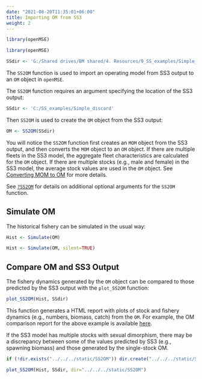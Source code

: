 ```yaml
---
date: "2021-08-20T11:35:01+06:00"
title: Importing OM from SS3
weight: 2
---
```


```r
library(openMSE)
```

```r
library(openMSE)

SSdir <- 'G:/Shared drives/BM shared/4. Resources/9_SS_examples/Simple_discard'
```


The `SS2OM` function is used to import an operating model from SS3 output to an `OM` object in `openMSE`. 

The `SS2OM` function requires an argument specifying the location of the SS3 output:

```r
SSdir <- 'C:/SS_examples/Simple_discard'
```

Then `SS2OM` is used to create the `OM` object from the SS3 output:
```r
OM <- SS2OM(SSdir)
```

You will notice the `SS2OM` function first creates an `MOM` object from the SS3 output, and then converts the `MOM` object to an `OM` object. 
If there are multiple fleets in the SS3 model, the aggregate fleet characteristics are calculated for the `OM` object. If there are multiple stocks (e.g., male and female) in the SS3 model, the average stock values are used in the `OM` object. See [Converting MOM to OM](/features-importing-ss3/3-mom2om/) for more details.


See [`?SS2OM`](https://msetool.openmse.com/reference/SS2MOM.html) for details on additional optional arguments for the `SS2OM` function.

## Simulate OM

The historical fishery can be simulated in the usual way:
```r
Hist <- Simulate(OM)
```

```r
Hist <- Simulate(OM, silent=TRUE)
```


## Compare OM and SS3 Output
The fishery dynamics generated by the `OM` object can be compared to those predicted by the SS3 output with the `plot_SS2OM` function:

```r
plot_SS2OM(Hist, SSdir)
```

This function generates a HTML report with plots of stock and fishery dynamics (e.g., numbers, biomass, catch) from the `OM`. For example, the OM comparison report for the above example is available [here](/SS2OM/SS2OM.html).

If the SS3 model has multiple stocks with sexual dimorphism, there may be a discrepancy between some of the values predicted by SS3 (e.g., spawning biomass) and those generated by the single-stock OM.

```r
if (!dir.exists("../../../static/SS2OM")) dir.create("../../../static/SS2OM")

plot_SS2OM(Hist, SSdir, dir="../../../static/SS2OM")
```
